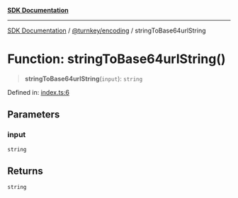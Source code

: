 [**SDK Documentation**](../../../README.mdx)

***

[SDK Documentation](../../../packages.mdx) / [@turnkey/encoding](../README.mdx) / stringToBase64urlString

# Function: stringToBase64urlString()

> **stringToBase64urlString**(`input`): `string`

Defined in: [index.ts:6](https://github.com/tkhq/sdk/blob/fd49bfe86475c8603b3eb385aa101efa36fa32fc/packages/encoding/src/index.ts#L6)

## Parameters

### input

`string`

## Returns

`string`
